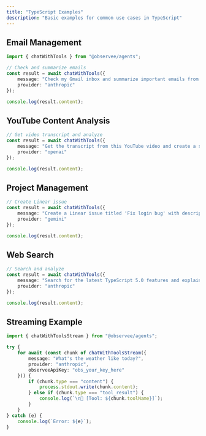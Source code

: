 ```yaml
---
title: "TypeScript Examples"
description: "Basic examples for common use cases in TypeScript"
---
```


## Email Management

```typescript
import { chatWithTools } from "@observee/agents";

// Check and summarize emails
const result = await chatWithTools({
    message: "Check my Gmail inbox and summarize important emails from today",
    provider: "anthropic"
});

console.log(result.content);
```

## YouTube Content Analysis

```typescript
// Get video transcript and analyze
const result = await chatWithTools({
    message: "Get the transcript from this YouTube video and create a summary: https://youtube.com/watch?v=example",
    provider: "openai"
});

console.log(result.content);
```

## Project Management

```typescript
// Create Linear issue
const result = await chatWithTools({
    message: "Create a Linear issue titled 'Fix login bug' with description 'Users cannot login with Google OAuth'",
    provider: "gemini"
});

console.log(result.content);
```

## Web Search

```typescript
// Search and analyze
const result = await chatWithTools({
    message: "Search for the latest TypeScript 5.0 features and explain the most important ones",
    provider: "anthropic"
});

console.log(result.content);
```

## Streaming Example

```typescript
import { chatWithToolsStream } from "@observee/agents";

try {
    for await (const chunk of chatWithToolsStream({
        message: "What's the weather like today?",
        provider: "anthropic",
        observeeApiKey: "obs_your_key_here"
    })) {
        if (chunk.type === "content") {
            process.stdout.write(chunk.content);
        } else if (chunk.type === "tool_result") {
            console.log(`\n🔧 [Tool: ${chunk.toolName}]`);
        }
    }
} catch (e) {
    console.log(`Error: ${e}`);
}
```

